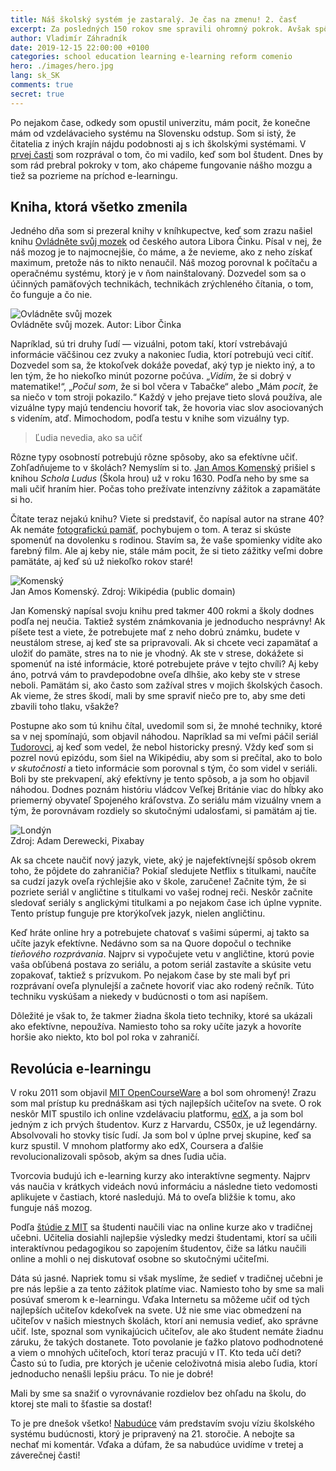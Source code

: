 ```yaml
---
title: Náš školský systém je zastaralý. Je čas na zmenu! 2. časť
excerpt: Za posledných 150 rokov sme spravili ohromný pokrok. Avšak spôsob, akým sa učíme v školách, sa veľmi nezmenil.
author: Vladimír Záhradník
date: 2019-12-15 22:00:00 +0100
categories: school education learning e-learning reform comenio
hero: ./images/hero.jpg
lang: sk_SK
comments: true
secret: true
---
```


Po nejakom čase, odkedy som opustil univerzitu, mám pocit, že konečne mám od vzdelávacieho systému na Slovensku odstup. Som si istý, že čitatelia z iných krajín nájdu podobnosti aj s ich školskými systémami. V [prvej časti][part1] som rozprával o tom, čo mi vadilo, keď som bol študent. Dnes by som rád prebral pokroky v tom, ako chápeme fungovanie nášho mozgu a tiež sa pozrieme na príchod e-learningu.

## Kniha, ktorá všetko zmenila
Jedného dňa som si prezeral knihy v kníhkupectve, keď som zrazu našiel knihu [Ovládněte svůj mozek][ovladnete-mozek] od českého autora Libora Činku. Písal v nej, že náš mozog je to najmocnejšie, čo máme, a že nevieme, ako z neho získať maximum, pretože nás to nikto nenaučil. Náš mozog porovnal k počítaču a operačnému systému, ktorý je v ňom nainštalovaný. Dozvedel som sa o účinných pamäťových technikách, technikách zrýchleného čítania, o tom, čo funguje a čo nie.

<div className="Image__Small">
  <img src="./images/ovladnete-svuj-mozek.jpg" alt="Ovládněte svůj mozek" />
  <figcaption>Ovládněte svůj mozek. Autor: Libor Činka</figcaption>
</div>

Napríklad, sú tri druhy ľudí — vizuálni, potom takí, ktorí vstrebávajú informácie väčšinou cez zvuky a nakoniec ľudia, ktorí potrebujú veci cítiť. Dozvedel som sa, že ktokoľvek dokáže povedať, aký typ je niekto iný, a to len tým, že ho niekoľko minút pozorne počúva. „*Vidím*, že si dobrý v matematike!“, „*Počul som*, že si bol včera v Tabačke“ alebo „Mám *pocit*, že sa niečo v tom stroji pokazilo.“ Každý v jeho prejave tieto slová používa, ale vizuálne typy majú tendenciu hovoriť tak, že hovoria viac slov asociovaných s videním, atď. Mimochodom, podľa testu v knihe som vizuálny typ.

> Ľudia nevedia, ako sa učiť

Rôzne typy osobností potrebujú rôzne spôsoby, ako sa efektívne učiť. Zohľadňujeme to v školách? Nemyslím si to. [Jan Amos Komenský][comenius] prišiel s knihou *Schola Ludus* (Škola hrou) už v roku 1630. Podľa neho by sme sa mali učiť hraním hier. Počas toho prežívate intenzívny zážitok a zapamätáte si ho.

Čítate teraz nejakú knihu? Viete si predstaviť, čo napísal autor na strane 40? Ak nemáte [fotografickú pamäť][eidetic], pochybujem o tom. A teraz si skúste spomenúť na dovolenku s rodinou. Stavím sa, že vaše spomienky vidíte ako farebný film. Ale aj keby nie, stále mám pocit, že si tieto zážitky veľmi dobre pamätáte, aj keď sú už niekoľko rokov staré!

<div className="Image__Small">
  <img src="./images/comenius.jpg" alt="Komenský" />
  <figcaption>Jan Amos Komenský. Zdroj: Wikipédia (public domain)</figcaption>
</div>

Jan Komenský napísal svoju knihu pred takmer 400 rokmi a školy dodnes podľa nej neučia. Taktiež systém známkovania je jednoducho nesprávny! Ak píšete test a viete, že potrebujete mať z neho dobrú známku, budete v neustálom strese, aj keď ste sa pripravovali. Ak si chcete veci zapamätať a uložiť do pamäte, stres na to nie je vhodný. Ak ste v strese, dokážete si spomenúť na isté informácie, ktoré potrebujete práve v tejto chvíli? Aj keby áno, potrvá vám to pravdepodobne oveľa dlhšie, ako keby ste v strese neboli. Pamätám si, ako často som zažíval stres v mojich školských časoch. Ak vieme, že stres škodí, mali by sme spraviť niečo pre to, aby sme deti zbavili toho tlaku, všakže?

Postupne ako som tú knihu čítal, uvedomil som si, že mnohé techniky, ktoré sa v nej spomínajú, som objavil náhodou. Napríklad sa mi veľmi páčil seriál [Tudorovci][the-tudors], aj keď som vedel, že nebol historicky presný. Vždy keď som si pozrel novú epizódu, som šiel na Wikipédiu, aby som si prečítal, ako to bolo *v skutočnosti* a tieto informácie som porovnal s tým, čo som videl v seriáli. Boli by ste prekvapení, aký efektívny je tento spôsob, a ja som ho objavil náhodou. Dodnes poznám históriu vládcov Veľkej Británie viac do hĺbky ako priemerný obyvateľ Spojeného kráľovstva. Zo seriálu mám vizuálny vnem a tým, že porovnávam rozdiely so skutočnými udalosťami, si pamätám aj tie.

<div className="Image__Large">
  <img src="./images/london-parliament.jpg" alt="Londýn" />
  <figcaption>Zdroj: Adam Derewecki, Pixabay</figcaption>
</div>

Ak sa chcete naučiť nový jazyk, viete, aký je najefektívnejší spôsob okrem toho, že pôjdete do zahraničia? Pokiaľ sledujete Netflix s titulkami, naučíte sa cudzí jazyk oveľa rýchlejšie ako v škole, zaručene! Začnite tým, že si pozriete seriál v angličtine s titulkami vo vašej rodnej reči. Neskôr začnite sledovať seriály s anglickými titulkami a po nejakom čase ich úplne vypnite. Tento prístup funguje pre ktorýkoľvek jazyk, nielen angličtinu.

Keď hráte online hry a potrebujete chatovať s vašimi súpermi, aj takto sa učíte jazyk efektívne. Nedávno som sa na Quore dopočul o technike *tieňového rozprávania*. Najprv si vypočujete vetu v angličtine, ktorú povie vaša obľúbená postava zo seriálu, a potom seriál zastavíte a skúsite vetu zopakovať, taktiež s prízvukom. Po nejakom čase by ste mali byť pri rozprávaní oveľa plynulejší a začnete hovoriť viac ako rodený rečník. Túto techniku vyskúšam a niekedy v budúcnosti o tom asi napíšem.

Dôležité je však to, že takmer žiadna škola tieto techniky, ktoré sa ukázali ako efektívne, nepoužíva. Namiesto toho sa roky učíte jazyk a hovoríte horšie ako niekto, kto bol pol roka v zahraničí.

## Revolúcia e-learningu
V roku 2011 som objavil [MIT OpenCourseWare][ocw] a bol som ohromený! Zrazu som mal prístup ku prednáškam asi tých najlepších učiteľov na svete. O rok neskôr MIT spustilo ich online vzdelávaciu platformu, [edX][edx], a ja som bol jedným z ich prvých študentov. Kurz z Harvardu, CS50x, je už legendárny. Absolvovali ho stovky tisíc ľudí. Ja som bol v úplne prvej skupine, keď sa kurz spustil. V mnohom platformy ako edX, Coursera a ďalšie revolucionalizovali spôsob, akým sa dnes ľudia učia.

Tvorcovia budujú ich e-learning kurzy ako interaktívne segmenty. Najprv vás naučia v krátkych videách novú informáciu a následne tieto vedomosti aplikujete v častiach, ktoré nasledujú. Má to oveľa bližšie k tomu, ako funguje náš mozog.

Podľa [štúdie z MIT][mit-study] sa študenti naučili viac na online kurze ako v tradičnej učebni. Učitelia dosiahli najlepšie výsledky medzi študentami, ktorí sa učili interaktívnou pedagogikou so zapojením študentov, čiže sa látku naučili online a mohli o nej diskutovať osobne so skutočnými učiteľmi.

Dáta sú jasné. Napriek tomu si však myslíme, že sedieť v tradičnej učebni je pre nás lepšie a za tento zážitok platíme viac. Namiesto toho by sme sa mali posúvať smerom k e-learningu. Vďaka Internetu sa môžeme učiť od tých najlepších učiteľov kdekoľvek na svete. Už nie sme viac obmedzení na učiteľov v našich miestnych školách, ktorí ani nemusia vedieť, ako správne učiť. Iste, spoznal som vynikajúcich učiteľov, ale ako študent nemáte žiadnu záruku, že takých dostanete. Toto povolanie je ťažko platovo podhodnotené a viem o mnohých učiteľoch, ktorí teraz pracujú v IT. Kto teda učí deti? Často sú to ľudia, pre ktorých je učenie celoživotná misia alebo ľudia, ktorí jednoducho nenašli lepšiu prácu. To nie je dobré!

Mali by sme sa snažiť o vyrovnávanie rozdielov bez ohľadu na školu, do ktorej ste mali to šťastie sa dostať!

To je pre dnešok všetko! [Nabudúce][part3] vám predstavím svoju víziu školského systému budúcnosti, ktorý je pripravený na 21. storočie. A nebojte sa nechať mi komentár. Vďaka a dúfam, že sa nabudúce uvidíme v tretej a záverečnej časti!

[//]: # (Used references)
[part1]: https://www.zahradnik.io/nas-skolsky-system-je-zastaraly.-je-cas-na-zmenu!-1.-cast
[ovladnete-mozek]: https://eshop.liborcinka.cz/produkt/ovladnete-svuj-mozek-libor-cinka
[comenius]: https://sk.wikipedia.org/wiki/Jan_Amos_Komensk%C3%BD
[eidetic]: https://sk.wikipedia.org/wiki/Fotografick%C3%A1_pam%C3%A4%C5%A5
[the-tudors]: https://www.imdb.com/title/tt0758790/
[ocw]:https://ocw.mit.edu/index.htm
[edx]: https://www.edx.org/
[mit-study]: https://blog.edx.org/comparing-effectiveness-learning-moocs/
[part3]: https://www.zahradnik.io/nas-skolsky-system-je-zastaraly.-je-cas-na-zmenu!-3.-cast/